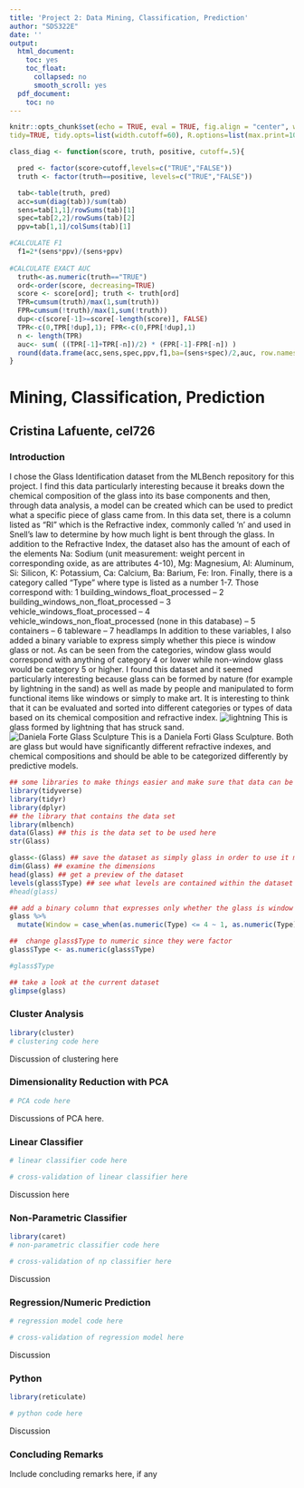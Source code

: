 ```yaml
---
title: 'Project 2: Data Mining, Classification, Prediction'
author: "SDS322E"
date: ''
output:
  html_document:
    toc: yes
    toc_float:
      collapsed: no
      smooth_scroll: yes
  pdf_document:
    toc: no
---
```


```r
knitr::opts_chunk$set(echo = TRUE, eval = TRUE, fig.align = "center", warning = F, message = F,
tidy=TRUE, tidy.opts=list(width.cutoff=60), R.options=list(max.print=100))

class_diag <- function(score, truth, positive, cutoff=.5){

  pred <- factor(score>cutoff,levels=c("TRUE","FALSE"))
  truth <- factor(truth==positive, levels=c("TRUE","FALSE"))

  tab<-table(truth, pred)
  acc=sum(diag(tab))/sum(tab)
  sens=tab[1,1]/rowSums(tab)[1]
  spec=tab[2,2]/rowSums(tab)[2]
  ppv=tab[1,1]/colSums(tab)[1]

#CALCULATE F1
  f1=2*(sens*ppv)/(sens+ppv)
  
#CALCULATE EXACT AUC
  truth<-as.numeric(truth=="TRUE")
  ord<-order(score, decreasing=TRUE)
  score <- score[ord]; truth <- truth[ord]
  TPR=cumsum(truth)/max(1,sum(truth))
  FPR=cumsum(!truth)/max(1,sum(!truth))
  dup<-c(score[-1]>=score[-length(score)], FALSE)
  TPR<-c(0,TPR[!dup],1); FPR<-c(0,FPR[!dup],1)
  n <- length(TPR)
  auc<- sum( ((TPR[-1]+TPR[-n])/2) * (FPR[-1]-FPR[-n]) )
  round(data.frame(acc,sens,spec,ppv,f1,ba=(sens+spec)/2,auc, row.names = "Metrics"),4)
}
```

# Mining, Classification, Prediction

## Cristina Lafuente, cel726

### Introduction 

I chose the Glass Identification dataset from the MLBench repository for this project. I find this data particularly interesting because it breaks down the chemical composition of the glass into its base components and then, through data analysis, a model can be created which can be used to predict what a specific piece of glass came from. In this data set, there is a column listed as "RI" which is the Refractive index, commonly called 'n' and used in Snell's law to determine by how much light is bent through the glass. In addition to the Refractive Index, the dataset also has the amount of each of the elements Na: Sodium (unit measurement: weight percent in corresponding oxide, as are attributes 4-10), Mg: Magnesium, Al: Aluminum, Si: Silicon, K: Potassium, Ca: Calcium, Ba: Barium, Fe: Iron. Finally, there is a category called "Type" where type is listed as a number 1-7. Those correspond with: 
    1 building_windows_float_processed
--  2 building_windows_non_float_processed
--  3 vehicle_windows_float_processed
--  4 vehicle_windows_non_float_processed (none in this database)
--  5 containers
--  6 tableware
--  7 headlamps
In addition to these variables, I also added a binary variable to express simply whether this piece is window glass or not. As can be seen from the categories, window glass would correspond with anything of category 4 or lower while non-window glass would be category 5 or higher. 
  I found this dataset and it seemed particularly interesting because glass can be formed by nature (for example by lightning in the sand) as well as made by people and manipulated to form functional items like windows or simply to make art. It is interesting to think that it can be evaluated and sorted into different categories or types of data based on its chemical composition and refractive index.
  ![lightning](./img/sand_glass.jpg)
  This is glass formed by lightning that has struck sand.
   ![Daniela Forte Glass Sculpture](./img/daniela_forti_sculpture.jpg)
   This is a Daniela Forti Glass Sculpture. Both are glass but would have significantly different refractive indexes, and chemical compositions and should be able to be categorized differently by predictive models. 

```R
## some libraries to make things easier and make sure that data can be read and used 
library(tidyverse)
library(tidyr)
library(dplyr)
## the library that contains the data set
library(mlbench)
data(Glass) ## this is the data set to be used here
str(Glass)

glass<-(Glass) ## save the dataset as simply glass in order to use it more easily
dim(Glass) ## examine the dimensions 
head(glass) ## get a preview of the dataset
levels(glass$Type) ## see what levels are contained within the dataset
#head(glass)

## add a binary column that expresses only whether the glass is window glass or not
glass %>% 
  mutate(Window = case_when(as.numeric(Type) <= 4 ~ 1, as.numeric(Type) > 4 ~ 0))

##  change glass$Type to numeric since they were factor
glass$Type <- as.numeric(glass$Type)

#glass$Type

## take a look at the current dataset
glimpse(glass)
```

### Cluster Analysis

```R
library(cluster)
# clustering code here

```

Discussion of clustering here
    
    
### Dimensionality Reduction with PCA

```R
# PCA code here
```

Discussions of PCA here. 

###  Linear Classifier

```R
# linear classifier code here
```

```R
# cross-validation of linear classifier here
```

Discussion here

### Non-Parametric Classifier

```R
library(caret)
# non-parametric classifier code here
```

```R
# cross-validation of np classifier here
```

Discussion


### Regression/Numeric Prediction

```R
# regression model code here
```

```R
# cross-validation of regression model here
```

Discussion

### Python 

```R
library(reticulate)
```

```python
# python code here
```

Discussion

### Concluding Remarks

Include concluding remarks here, if any





